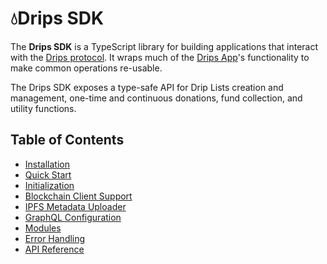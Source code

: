 # 💧Drips SDK

The **Drips SDK** is a TypeScript library for building applications that interact with the [Drips protocol](https://github.com/drips-network/contracts).
It wraps much of the [Drips App](https://www.drips.network)'s functionality to make common operations re-usable.

The Drips SDK exposes a type-safe API for Drip Lists creation and management, one-time and continuous donations, fund collection, and utility functions.

## Table of Contents

- [Installation](/advanced/drips-sdk/installation)
- [Quick Start](/advanced/drips-sdk/quick-start)
- [Initialization](/advanced/drips-sdk/initialization)
- [Blockchain Client Support](/advanced/drips-sdk/blockchain-client-support)
- [IPFS Metadata Uploader](/advanced/drips-sdk/ipfs-metadata-uploader)
- [GraphQL Configuration](/advanced/drips-sdk/graphql-configuration)
- [Modules](/advanced/drips-sdk/modules)
- [Error Handling](/advanced/drips-sdk/error-handling)
- [API Reference](/advanced/drips-sdk/api-reference)
